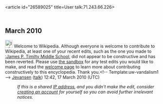 <article id="26589025" title=User talk:71.243.66.226>
	<talkpage id="26589025" title="User talk:71.243.66.226">


== March 2010 ==
[[File:Information.svg|25px|alt=]] Welcome to Wikipedia. Although everyone is welcome to contribute to Wikipedia, at least one of your recent edits, such as the one you made to [[:James P. Timilty Middle School]], did not appear to be constructive and has been reverted. Please use [[Wikipedia:Sandbox|the sandbox]] for any test edits you would like to make, and read the [[Wikipedia:Welcoming committee/Welcome to Wikipedia|welcome page]] to learn more about contributing constructively to this encyclopedia. Thank you.&lt;!-- Template:uw-vandalism1 --&gt; [[User:Jevansen|Jevansen]] ([[User talk:Jevansen|talk]]) 12:42, 17 March 2010 (UTC)
:''If this is a shared [[IP address]], and you didn't make the edit, consider [[Wikipedia:Why create an account?|creating an account]] for yourself so you can avoid further irrelevant notices.''
	</talkpage>
</article>